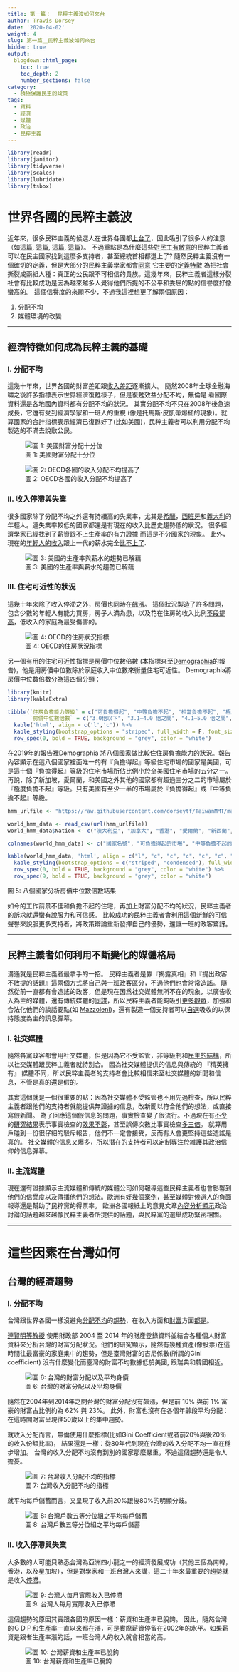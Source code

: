 ```yaml
---
title: 第一篇：  民粹主義波如何來台
author: Travis Dorsey
date: '2020-04-02'
weight: 4
slug: 第一篇＿民粹主義波如何來台
hidden: true
output:
  blogdown::html_page:
    toc: true
    toc_depth: 2
    number_sections: false
category:
  - 積極保護民主的政策
tags:
  - 資料
  - 經濟
  - 媒體
  - 政治
  - 民粹主義
---
```




```r
library(readr)
library(janitor)
library(tidyverse)
library(scales)
library(lubridate)
library(tsbox)

```

# 世界各國的民粹主義波
近年來，很多民粹主義的候選人在世界各國都[上台了]( https://www.journalofdemocracy.org/articles/the-signs-of-deconsolidation/)，因此吸引了很多人的注意（如[這篇](https://www.theguardian.com/commentisfree/2018/nov/09/us-democracy-countries-global-authoritarian), [這篇](https://foreignpolicy.com/2019/11/04/europes-populist-governments-have-a-problem-their-capital-cities-czech-republic-hungary-poland-slovakia/), [這篇](https://www.bloomberg.com/quicktake/populism), [這篇](https://voxeu.org/article/rise-populism)）。 不過重點是為什麼這些[對民主有敵意]( https://www.v-dem.net/media/filer_public/99/de/99dedd73-f8bc-484c-8b91-44ba601b6e6b/v-dem_democracy_report_2019.pdf)的民粹主義者可以在民主國家找到這麼多支持者，甚至總統首相都選上了? 隨然民粹主義沒有一個確切的定義，但是大部分的民粹主義學家都會[同意]( https://www.bloomberg.com/quicktake/populism) 它主要的[定義特徵](https://www.theguardian.com/commentisfree/2015/feb/17/problem-populism-syriza-podemos-dark-side-europe) 為把社會撕裂成兩組人種：真正的公民跟不可相信的貴族。這幾年來，民粹主義者這樣分裂社會有比較成功是因為越來越多人覺得他們所提的不公平和委屈的點的信譽度好像蠻高的。 這個信譽度的來願不少，不過我這裡想更了解兩個原因：

1. 分配不均
2. 媒體環境的改變

***

## 經濟特徵如何成為民粹主義的基礎

### I. 分配不均

這幾十年來，世界各國的財富差距跟[收入差距]( https://www.oecd.org/els/soc/49499779.pdf)逐漸擴大。 隨然2008年全球金融海嘯之後許多指標表示世界經濟復甦樣子，但是復甦效益分配不均，無倫是
看國際資料還是各地國內資料都有分配不均的狀況。 其實分配不均不只在2008年後急速成長，它還有受到經濟學家和一班人的重視 (像是托馬斯·皮凱蒂爆紅的現象)。就算國家的合計指標表示經濟已復甦好了(比如美國)，民粹主義者可以利用分配不均製造的不滿去說敷公民。

![圖 1: 美國財富分配十分位](/zh/2020-04-02-_files/Wealth Share by Decile 2016.png)

![圖 2: OECD各國的收入分配不均提高了](/zh/2020-04-02-_files/OECD Income Inequality.png)


### II. 收入停滯與失業

很多國家除了分配不均之外還有持續高的失業率，尤其是[希臘]( https://tradingeconomics.com/greece/youth-unemployment-rate)，[西班牙]( https://tradingeconomics.com/spain/youth-unemployment-rate)和[義大利]( https://tradingeconomics.com/italy/youth-unemployment-rate)的年輕人。連失業率較低的國家都還是有現在的收入比歷史趨勢低的狀況。 很多經濟學家已經找到了薪資[跟不上]( http://www.oecd.org/economy/decoupling-of-wages-from-productivity/)生產率的有力[證據](https://www.epi.org/productivity-pay-gap/) 而這是不分國家的現象。 此外，現在的[年輕人的收入]( https://www.newamerica.org/millennials/reports/emerging-millennial-wealth-gap/)跟上一代的薪水完全[比不上了]( https://younginvincibles.org/financial-health-young-america/). 

![圖 3: 美國的生產率與薪水的趨勢已解藕](/zh/2020-04-02-_files/EPI Productivity Decoupling.png)


### III. 住宅可近性的狀況

這幾十年來除了收入停滯之外，房價也同時在[飆漲]( http://www.oecd.org/social/affordable-housing-database/housing-market/)。 這個狀況製造了許多問題，包含少數的年輕人有能力買房，房子人滿為患，以及花在住房的收入比例[不段提高]( http://www.oecd.org/social/affordable-housing-database/housing-conditions/)，低收入的家庭為最受傷害的。 

![圖 4: OECD的住房狀況指標](/zh/2020-04-02-_files/OECD Housing Indicators.png)

另一個有用的住宅可近性指摽是房價中位數倍數 (本指標來至[Demographia]( http://www.demographia.com/dhi.pdf)的報告)，他是用房價中位數除於家庭收入中位數來衡量住宅可近性。 Demographia將房價中位數倍數分為這四個分類：

```r
library(knitr)
library(kableExtra)

tibble(`住房負擔能力等級` = c("可負擔得起", "中等負擔不起", "相當負擔不起", "極度負擔不起"),
       `房價中位數倍數` = c("3.0倍以下", "3.1–4.0 倍之間", "4.1–5.0 倍之間", "5.1 倍以上")) %>%
  kable('html', align = c('l','c')) %>%
  kable_styling(bootstrap_options = "striped", full_width = F, font_size = 12) %>%
  row_spec(0, bold = TRUE, background = "grey", color = "white") 
```

在2019年的報告裡Demographia 將八個國家做比較住住房負擔能力的狀況。報告內容顯示在這八個國家裡面唯一的有『負擔得起』等級住宅市場的國家是美國，可是這十個『負擔得起』等級的住宅市場所佔比例小於全美國住宅市場的五分之一。 再說，除了新加坡，愛爾蘭，和美國之外其他的國家都有超過三分之二的市場屬於『極度負擔不起』等級。只有美國有至少一半的市場屬於『負擔得起』或『中等負擔不起』等級。

```r
hmm_urlfile <- "https://raw.githubusercontent.com/dorseytf/TaiwanMMT/master/World%20Housing%20Median%20Multiple.csv"

world_hmm_data <- read_csv(url(hmm_urlfile)) 
world_hmm_data$Nation <- c("澳大利亞", "加拿大", "香港", "愛爾蘭", "新西蘭", "新加坡", "英國", "美國", "總計")

colnames(world_hmm_data) <- c("國家名號", "可負擔得起的市場", "中等負擔不起的市場", "相當負擔不起的市場", "極度負擔不起的市場", "總計", "房價中位數倍數")

kable(world_hmm_data, 'html', align = c("l", "c", "c", "c", "c", "c", "c")) %>%
  kable_styling(bootstrap_options = c("striped", "condensed"), full_width = F, font_size = 12) %>%
  row_spec(0, bold = TRUE, background = "grey", color = "white") %>%
  row_spec(9, bold = TRUE, background = "grey", color = "white") 
```
圖 5: 八個國家分析房價中位數倍數結果

如今的工作前景不佳和負擔不起的住宅，再加上財富分配不均的狀況，民粹主義者的訴求就還蠻有說服力和可信感。 比較成功的民粹主義者會利用這個新鮮的可信聲譽來說服更多支持者，將政策辯論重新發揮自己的優勢，還讓一班的政客驚訝。

*** 

## 民粹主義者如何利用不斷變化的媒體格局

溝通就是民粹主義者最拿手的一招。 民粹主義者是靠『揭露真相』和『提出政客不敢提的話題』這兩個方式將自己與一班政客區分，不過他們也會常常[造謠](https://www.scopus.com/record/display.uri?eid=2-s2.0-85030773900&origin=inward&txGid=34953e8fcef78b459bcd97132acaae3d)。 隨然從前一直都有會造謠的政客，但是現在因爲社交媒體無所不在的現象，以廣告收入為主的媒體，還有傳統媒體的[同謀](https://journals.sagepub.com/doi/abs/10.1177/0267323118790156)，所以民粹主義者能夠吸引[更多觀眾](https://doi.org/10.1057/s41304-017-0137-4)，加強和合法化他們的談話要點(如 [Mazzoleni](https://link.springer.com/chapter/10.1057/9780230592100_4))，還有製造一個支持者可以[自選](https://www.tandfonline.com/doi/full/10.1080/15205436.2017.1291817)吸收的以保持態度為主的訊息彈幕。


### I. 社交媒體
隨然各黨政客都會用社交媒體，但是因為它不受監管，非等級制和[民主的結構](http://eprints.whiterose.ac.uk/104297/1/Korr%20igen.pdf#page=121)，所以社交媒體跟民粹主義者就特別合。 因為社交媒體提供的信息與傳統的 『精英擁有』 媒體不同，所以民粹主義者的支持者會比較相信來至社交媒體的新聞和信息，不管是真的還是假的。

其實這個就是一個很重要的點：因為社交媒體不受監管也不用先過檢查，所以民粹主義者跟他們的支持者就能提供無證據的信息，改新聞以符合他們的想法，或直接寫假新聞。 為了回應這個假信息的問題，事實檢查變了很流行。不過現在有[不少](https://link.springer.com/article/10.1007/s11109-010-9112-2)的[研究結果](https://journals.sagepub.com/doi/abs/10.1177/1478929918786852?journalCode=pswa)表示事實檢查的[效果不彰](https://journals.sagepub.com/doi/full/10.1177/0956797617714579)，甚至誤傳次數比事實檢查[多三倍](https://www.americanpressinstitute.org/fact-checking-project/new-fact-checking-research-false-information-floods-twitter-many-americans-confidently-wrong/)。 就算用戶碰到一份很仔細的駁斥報告，他們不一定會接受，反而有人會更堅持這些造謠是真的。 社交媒體的信息又爆多，所以潛在的支持者[可以定制](https://www.tandfonline.com/doi/full/10.1080/15205436.2017.1291817)專注於維護其政治信仰的信息彈幕。 

### II. 主流媒體
現在還有證據顯示主流媒體和傳統的媒體公司如何報導這些民粹主義者也會影響到他們的信譽度以及傳播他們的想法。歐洲有好幾個[案例](https://www.uzh.ch/cmsssl/ikmz/dam/jcr:bffdb399-af58-4d95-88f8-409dffd41e61/Chapter28%20%20Populism%20and%20the%20media.pdf)，甚至媒體對候選人的負面報導還是幫助了民粹黨的得票率。 歐洲各國報紙上的意見文章[內容分析顯示](https://journals.sagepub.com/doi/abs/10.1111/1467-9248.12074)政治討論的話題越來越像民粹主義者所提供的話題，與民粹黨的選舉成功緊密相關。

***

# 這些因素在台灣如何

## 台灣的經濟趨勢

### I. 分配不均
台灣跟世界各國一樣沒避免[分配不均](https://www.tandfonline.com/doi/abs/10.1080/10670560701809577?journalCode=cjcc20)的[趨勢](https://taiwaninsight.org/2018/12/21/economic-inequality-and-low-wages-in-taiwan/)，在收入方面和[財富](https://www.cw.com.tw/article/article.action?id=5096030&_ga=2.248406340.294892371.1585168209-1399055695.1579278642)方面[都是](http://www.econ.ntu.edu.tw/ter/new/data/new/TER46-4/TER464-2.pdf)。

[連賢明等教授](http://www.econ.ntu.edu.tw/uploads/asset/data/5e60b2c148b8a14a85000573/macro_1090312.pdf) 使用財政部 2004 至 2014 年的財產登錄資料並結合各種個人財富資料來分析台灣的財富分配狀況。他們的研究顯示，隨然有幾種資產(像股票)在這時間往最富豪的家庭集中的趨勢，但是臺灣財富的吉尼係數(所謂的Gini coefficient) 沒有什麼變化而臺灣的財富不均數據低於美國, 跟瑞典和韓國相近。

![圖 6: 台灣的財富分配以及平均身價](/zh/2020-04-02-_files/Taiwan Welath Pyramid.jpg)

隨然在2004年到2014年之間台灣的財富分配沒有飆漲，但是前 10% 與前 1% 富豪的財富占比例約為 62% 與 23%。 此外，財富也沒有在各個年齡段平均分配：在這時間財富呈現往50歲以上的集中趨勢。

就收入分配而言，無倫使用什麼指標(比如Gini Coefficient或者前20％與後20％的收入份額比率)， 結果還是一樣：從80年代到現在台灣的收入分配不均一直在穩步增加。 台灣的收入分配不均沒有到別的國家那麼嚴重，不過這個趨勢還是令人擔憂。

![圖 7: 台灣收入分配不均的指標](/zh/2020-04-02-_files/Measures of Income Inequality for Taiwan_zh.jpg)

就平均每戶儲蓄而言，又呈現了收入前20%跟後80%的明顯分歧。

![圖 8: 台灣戶數五等分位組之平均每戶儲蓄](/zh/2020-04-02-_files/Average Savings per Household in Taiwan_zh.jpg)


### II. 收入停滯與失業
大多數的人可能只熟悉台灣為亞洲四小龍之一的經濟發展成功（其他三個為南韓，香港，以及星加坡），但是對學家和一班台灣人來講，這二十年來最重要的趨勢就是收入[停滯](https://english.cw.com.tw/article/article.action?id=2638)。

![圖 9: 台灣人每月實際收入已停滯](/zh/2020-04-02-_files/Real Monthly Earnings in Taiwan_zh.jpg)

這個趨勢的原因其實跟各國的原因一樣：薪資和生產率已脫鉤。 因此，隨然台灣的ＧＤＰ和生產率一直以來都在漲，可是實際薪資停留在2002年的水平。如果薪資是跟者生產率漲的話，一班台灣人的收入就會相當的高。

![圖 10: 台灣薪資和生產率已脫鉤](/zh/2020-04-02-_files/Decoupling of Prod and Wages in Taiwan.png)

